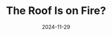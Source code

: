 ---
title: "The Roof Is on Fire?"
country: Greece
city: Athens
date: 2024-11-29
url: https://athens.cityjsconf.org/
conference: CityJS Athens
ticketUrl: https://athens.cityjsconf.org/buytickets
lang: en
---